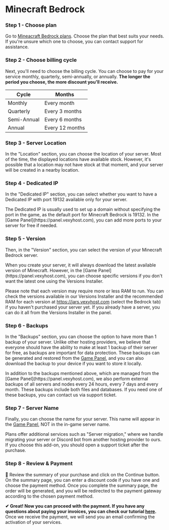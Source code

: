 # Minecraft Bedrock


<Steps>

### Step 1 - Choose plan
Go to [Mineacraft Bedrock plans](https://billing.vexyhost.com/store/minecraft-bedrock). Choose the plan that best suits your needs. If you're unsure which one to choose, you can contact support for assistance.

### Step 2 - Choose billing cycle
Next, you'll need to choose the billing cycle. You can choose to pay for your service monthly, quarterly, semi-annually, or annually. **The longer the period you choose, the more discount you'll receive.**

| Cycle | Months |
| ------ | ------ |
| Monthly | Every month |
| Quarterly | Every 3 months |
| Semi-Annual | Every 6 months |
| Annual | Every 12 months |

### Step 3 - Server Location
In the "Location" section, you can choose the location of your server. Most of the time, the displayed locations have available stock. However, it's possible that a location may not have stock at that moment, and your server will be created in a nearby location.

### Step 4 - Dedicated IP
In the "Dedicated IP" section, you can select whether you want to have a Dedicated IP with port 19132 available only for your server.

<Callout type="info">
The Dedicated IP is usually used to set up a domain without specifying the port in the game, as the default port for Minecraft Bedrock is 19132. In the [Game Panel](https://panel.vexyhost.com), you can add more ports to your server for free if needed.
</Callout>

### Step 5 - Version
Then, in the "Version" section, you can select the version of your Minecraft Bedrock server.

<Callout type="info">
When you create your server, it will always download the latest available version of Minecraft. However, in the [Game Panel](https://panel.vexyhost.com), you can choose specific versions if you don't want the latest one using the Versions Installer.

Please note that each version may require more or less RAM to run. You can check the versions available in our Versions Installer and the recommended RAM for each version at https://jars.vexyhost.com (select the Bedrock tab) if you haven't purchased your server yet. If you already have a server, you can do it all from the Versions Installer in the panel.
</Callout>

### Step 6 - Backups
In the "Backups" section, you can choose the option to have more than 1 backup of your server. Unlike other hosting providers, we believe that everyone should have the ability to make at least 1 backup of their server for free, as backups are important for data protection. These backups can be generated and restored from the [Game Panel](https://panel.vexyhost.com), and you can also download the backup to your device if you want to store it locally.

<Callout type="info">
    In addition to the backups mentioned above, which are managed from the [Game Panel](https://panel.vexyhost.com), we also perform external backups of all servers and nodes every 24 hours, every 7 days and every month. These backups include both files and databases. If you need one of these backups, you can contact us via support ticket.
</Callout>

### Step 7 - Server Name
Finally, you can choose the name for your server. This name will appear in the [Game Panel](https://panel.vexyhost.com), NOT in the in-game server name.

<Callout type="info">
    Plans offer additional services such as "Server migration," where we handle migrating your server or Discord bot from another hosting provider to ours. If you choose this add-on, you should open a support ticket after the purchase.
</Callout>

### Step 8 - Review & Payment
👀 Review the summary of your purchase and click on the Continue button. On the summary page, you can enter a discount code if you have one and choose the payment method. Once you complete the summary page, the order will be generated, and you will be redirected to the payment gateway according to the chosen payment method.

</Steps>

**✔ Great! Now you can proceed with the payment. If you have any questions about paying your invoices, you can check our tutorial [here](/payments-country).** Once we receive the payment, we will send you an email confirming the activation of your services.

